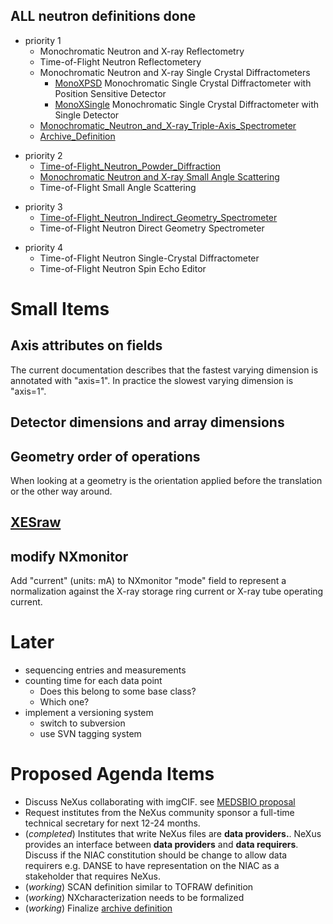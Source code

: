 == '''ALL''' neutron definitions '''done''' ==

* priority 1
** Monochromatic Neutron and X-ray Reflectometry
** Time-of-Flight Neutron Reflectometery
** Monochromatic Neutron and X-ray Single Crystal Diffractometers
*** [[MonoXPSD]] Monochromatic Single Crystal Diffractometer with Position Sensitive Detector
*** [[MonoXSingle]] Monochromatic Single Crystal Diffractometer with Single Detector
** [[Monochromatic_Neutron_and_X-ray_Triple-Axis_Spectrometer]]
** [[Archive_Definition]]

* priority 2
** [[Time-of-Flight_Neutron_Powder_Diffraction]]
** [[SAS | Monochromatic Neutron and X-ray Small Angle Scattering]]
** Time-of-Flight Small Angle Scattering

* priority 3
** [[Time-of-Flight_Neutron_Indirect_Geometry_Spectrometer]]
** Time-of-Flight Neutron Direct Geometry Spectrometer

* priority 4
** Time-of-Flight Neutron Single-Crystal Diffractometer
** Time-of-Flight Neutron Spin Echo Editor

=Small Items=
==Axis attributes on fields==
The current documentation describes that the fastest varying dimension is annotated with "axis=1". In practice the slowest varying dimension is "axis=1".
==Detector dimensions and array dimensions==
==Geometry order of operations==
When looking at a geometry is the orientation applied before the translation or the other way around.
==[[XESraw]]==
==modify NXmonitor==
Add "current" (units: mA) to NXmonitor "mode" field to represent a normalization against the X-ray storage ring current or X-ray tube operating current.

=Later=
* sequencing entries and measurements
*counting time for each data point
** Does this belong to some base class?
** Which one?
* implement a versioning system
** switch to subversion
** use SVN tagging system

=Proposed Agenda Items=
* Discuss NeXus collaborating with imgCIF. see [http://www.medsbio.org/ MEDSBIO proposal] 
* Request institutes from the NeXus community sponsor a full-time technical secretary for next 12-24 months.
* (''completed'') Institutes that write NeXus files are '''data providers.'''. NeXus provides an interface between '''data providers''' and '''data requirers'''. Discuss if the NIAC constitution should be change to allow data requirers e.g. DANSE to have representation on the NIAC as a stakeholder that requires NeXus.
* (''working'') SCAN definition similar to TOFRAW definition
* (''working'') NXcharacterization needs to be formalized
* (''working'') Finalize [[Archive_Definition|archive definition]]